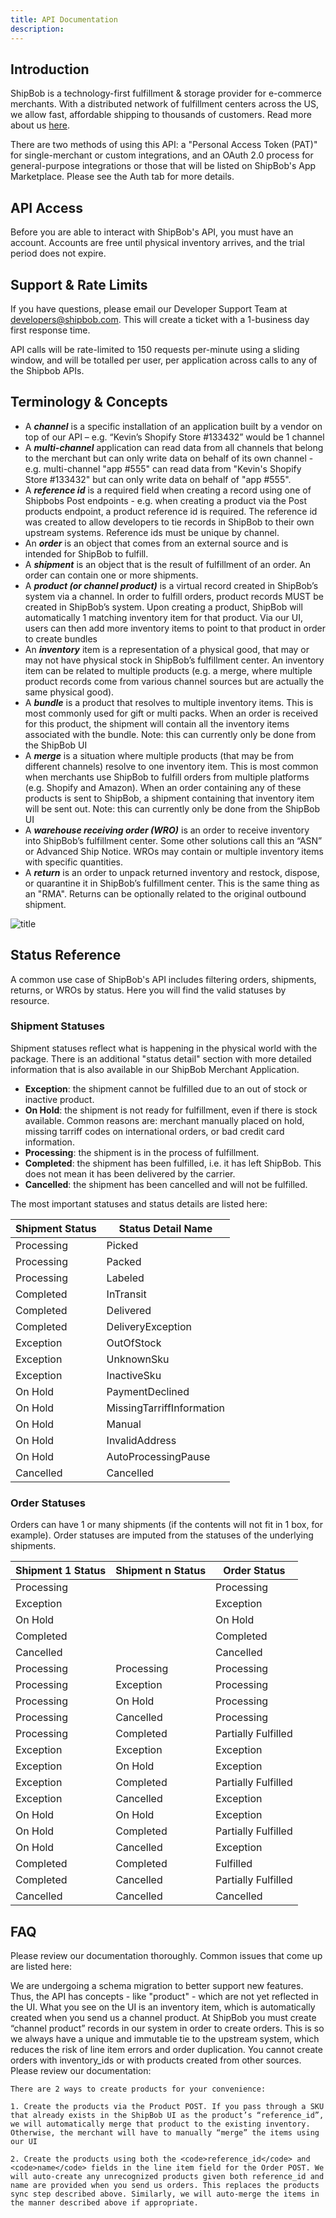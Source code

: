 ```yaml
---
title: API Documentation
description:
---
```


## Introduction

ShipBob is a technology-first fulfillment & storage provider for e-commerce merchants. With a distributed network of fulfillment centers across the US, we allow fast, affordable shipping to thousands of customers. Read more about us [here](https://www.shipbob.com/about/).

There are two methods of using this API: a "Personal Access Token (PAT)" for single-merchant or custom integrations, and an OAuth 2.0 process for general-purpose integrations or those that will be listed on ShipBob's App Marketplace. Please see the Auth tab for more details.

## API Access

Before you are able to interact with ShipBob's API, you must have an account. Accounts are free until physical inventory arrives, and the trial period does not expire.

## Support & Rate Limits
If you have questions, please email our Developer Support Team at developers@shipbob.com. This will create a ticket with a 1-business day first response time.

API calls will be rate-limited to 150 requests per-minute using a sliding window, and will be totalled per user, per application across calls to any of the Shipbob APIs.

## Terminology & Concepts
- A ***channel*** is a specific installation of an application built by a vendor on top of our API – e.g. “Kevin’s Shopify Store #133432” would be 1 channel
- A ***multi-channel*** application can read data from all channels that belong to the merchant but can only write data on behalf of its own channel - e.g. multi-channel "app #555" can read data from "Kevin's Shopify Store #133432" but can only write data on behalf of "app #555".
- A ***reference id*** is a required field when creating a record using one of Shipbobs Post endpoints - e.g. when creating a product via the Post products endpoint, a product reference id is required. The reference id was created to allow developers to tie records in ShipBob to their own upstream systems. Reference ids must be unique by channel.
- An ***order*** is an object that comes from an external source and is intended for ShipBob to fulfill.
- A ***shipment*** is an object that is the result of fulfillment of an order. An order can contain one or more shipments.
- A ***product (or channel product)*** is a virtual record created in ShipBob’s system via a channel. In order to fulfill orders, product records MUST be created in ShipBob’s system. Upon creating a product, ShipBob will automatically 1 matching inventory item for that product. Via our UI, users can then add more inventory items to point to that product in order to create bundles
- An ***inventory*** item is a representation of a physical good, that may or may not have physical stock in ShipBob’s fulfillment center. An inventory item can be related to multiple products (e.g. a merge, where multiple product records come from various channel sources but are actually the same physical good).
- A ***bundle*** is a product that resolves to multiple inventory items. This is most commonly used for gift or multi packs. When an order is received for this product, the shipment will contain all the inventory items associated with the bundle. Note: this can currently only be done from the ShipBob UI
- A ***merge*** is a situation where multiple products (that may be from different channels) resolve to one inventory item. This is most common when merchants use ShipBob to fulfill orders from multiple platforms (e.g. Shopify and Amazon). When an order containing any of these products is sent to ShipBob, a shipment containing that inventory item will be sent out. Note: this can currently only be done from the ShipBob UI
- A ***warehouse receiving order (WRO)*** is an order to receive inventory into ShipBob’s fulfillment center. Some other solutions call this an “ASN” or Advanced Ship Notice. WROs may contain or multiple inventory items with specific quantities.
- A ***return*** is an order to unpack returned inventory and restock, dispose, or quarantine it in ShipBob’s fulfillment center. This is the same thing as an "RMA". Returns can be optionally related to the original outbound shipment.

![title](/images/resource_diagram.png)

## Status Reference
A common use case of ShipBob's API includes filtering orders, shipments, returns, or WROs by status. Here you will find the valid statuses by resource.

### Shipment Statuses
Shipment statuses reflect what is happening in the physical world with the package. There is an additional "status detail" section with more detailed information that is also available in our ShipBob Merchant Application.

- **Exception**: the shipment cannot be fulfilled due to an out of stock or inactive product.
- **On Hold**: the shipment is not ready for fulfillment, even if there is stock available. Common reasons are: merchant manually placed on hold, missing tarriff codes on international orders, or bad credit card information.
- **Processing**: the shipment is in the process of fulfillment.
- **Completed**: the shipment has been fulfilled, i.e. it has left ShipBob. This does not mean it has been delivered by the carrier.
- **Cancelled**: the shipment has been cancelled and will not be fulfilled.

The most important statuses and status details are listed here:

| Shipment Status      | Status Detail Name |
| ---------------------| ------------------ |
| Processing           | Picked      |
| Processing           | Packed      |
| Processing           | Labeled     |
| Completed            | InTransit   |
| Completed            | Delivered       |
| Completed            | DeliveryException        |
| Exception           | OutOfStock      |
| Exception           | UnknownSku      |
| Exception           | InactiveSku     |
| On Hold           | PaymentDeclined      |
| On Hold           | MissingTarriffInformation      |
| On Hold           | Manual     |
| On Hold           | InvalidAddress      |
| On Hold           | AutoProcessingPause      |
| Cancelled           | Cancelled     |

### Order Statuses
Orders can have 1 or many shipments (if the contents will not fit in 1 box, for example). Order statuses are imputed from the statuses of the underlying shipments.

| Shipment 1 Status | Shipment n Status | Order Status
| ----------- | ----------- | -----------
| Processing  |        | Processing
| Exception   |        | Exception
| On Hold   |        | On Hold
| Completed   |        | Completed
| Cancelled   |        | Cancelled
| Processing | Processing | Processing
| Processing | Exception | Processing
| Processing | On Hold | Processing
| Processing | Cancelled | Processing
| Processing | Completed | Partially Fulfilled
| Exception | Exception | Exception
| Exception | On Hold | Exception
| Exception | Completed | Partially Fulfilled
| Exception | Cancelled | Exception
| On Hold | On Hold | Exception
| On Hold | Completed | Partially Fulfilled
| On Hold | Cancelled | Exception
| Completed | Completed | Fulfilled
| Completed | Cancelled | Partially Fulfilled
| Cancelled | Cancelled | Cancelled

## FAQ
Please review our documentation thoroughly. Common issues that come up are listed here:

<AccordionGroup>
  <Accordion title="Why can't I see my products in the ShipBob UI?">
    We are undergoing a schema migration to better support new features. Thus, the API has concepts - like "product" - which are not yet reflected in the UI. What you see on the UI is an inventory item, which is automatically created when you send us a channel product.
  </Accordion>
  <Accordion title="Why can't I submit an order for a product that already exists in ShipBob's UI?">
    At ShipBob you must create “channel product” records in our system in order to create orders. This is so we always have a unique and immutable tie to the upstream system, which reduces the risk of line item errors and order duplication. You cannot create orders with inventory_ids or with products created from other sources. Please review our documentation:

    There are 2 ways to create products for your convenience:

    1. Create the products via the Product POST. If you pass through a SKU that already exists in the ShipBob UI as the product’s “reference_id”, we will automatically merge that product to the existing inventory. Otherwise, the merchant will have to manually “merge” the items using our UI

    2. Create the products using both the <code>reference_id</code> and <code>name</code> fields in the line item field for the Order POST. We will auto-create any unrecognized products given both reference_id and name are provided when you send us orders. This replaces the products sync step described above. Similarly, we will auto-merge the items in the manner described above if appropriate.
  </Accordion>
</AccordionGroup>


